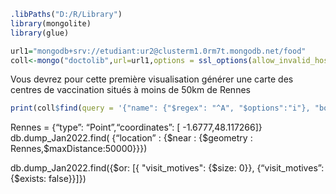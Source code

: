 
```r
.libPaths("D:/R/Library")
library(mongolite)
library(glue)
```

```r
url1="mongodb+srv://etudiant:ur2@clusterm1.0rm7t.mongodb.net/food"
coll<-mongo("doctolib",url=url1,options = ssl_options(allow_invalid_hostname=TRUE, weak_cert_validation=TRUE))
```

Vous devrez pour cette première visualisation générer une carte 
des centres de vaccination situés à moins de 50km de Rennes

```r
print(coll$find(query = '{"name": {"$regex": "^A", "$options":"i"}, "borough":"Manhattan"}',fields = '{"name": true}')[1,])
```

Rennes = {"type": "Point","coordinates": [ -1.6777,48.117266]}
db.dump_Jan2022.find(
{"location" : {$near : {$geometry : Rennes,$maxDistance:50000}}})



db.dump_Jan2022.find({$or: [{ "visit_motives": {$size: 0}},
                       {"visit_motives": {$exists: false}}]})
					   
